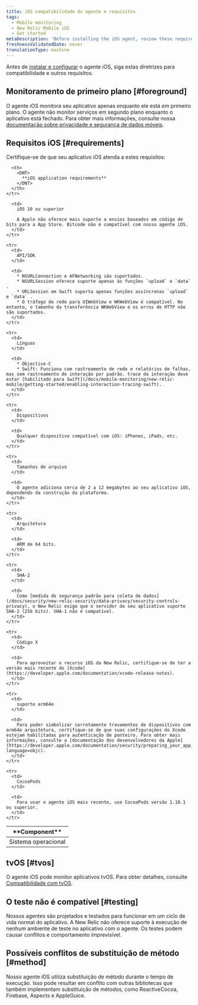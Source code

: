 ```yaml
---
title: iOS compatibilidade do agente e requisitos
tags:
  - Mobile monitoring
  - New Relic Mobile iOS
  - Get started
metaDescription: 'Before installing the iOS agent, review these requirements.'
freshnessValidatedDate: never
translationType: machine
---
```


Antes de [instalar e configurar](/docs/mobile-monitoring/new-relic-mobile-ios/get-started/ios-installation-configuration) o agente iOS, siga estas diretrizes para compatibilidade e outros requisitos.

## Monitoramento de primeiro plano [#foreground]

O agente iOS monitora seu aplicativo apenas enquanto ele está em primeiro plano. O agente não monitor serviços em segundo plano enquanto o aplicativo está fechado. Para obter mais informações, consulte nossa [documentação sobre privacidade e segurança de dados móveis](/docs/mobile-monitoring/new-relic-mobile/get-started/security-mobile-apps).

## Requisitos iOS [#requirements]

Certifique-se de que seu aplicativo iOS atenda a estes requisitos:

<table>
  <thead>
    <tr>
      <th width={200}>
        <DNT>
          **Component**
        </DNT>
      </th>

      <th>
        <DNT>
          **iOS application requirements**
        </DNT>
      </th>
    </tr>
  </thead>

  <tbody>
    <tr>
      <td>
        Sistema operacional
      </td>

      <td>
        iOS 10 ou superior

        A Apple não oferece mais suporte a envios baseados em código de bits para a App Store. Bitcode não é compatível com nosso agente iOS.
      </td>
    </tr>

    <tr>
      <td>
        API/SDK
      </td>

      <td>
        * NSURLConnection e AFNetworking são suportados.
        * NSURLSession oferece suporte apenas às funções `upload` e `data` .
        * URLSession em Swift suporta apenas funções assíncronas `upload` e `data` .
        * O tráfego de rede para UIWebView e WKWebView é compatível. No entanto, o tamanho da transferência WKWebView e os erros de HTTP não são suportados.
      </td>
    </tr>

    <tr>
      <td>
        Línguas
      </td>

      <td>
        * Objective-C
        * Swift: Funciona com rastreamento de rede e relatórios de falhas, mas sem rastreamento de interação por padrão. trace da interação deve estar [habilitado para Swift](/docs/mobile-monitoring/new-relic-mobile/getting-started/enabling-interaction-tracing-swift).
      </td>
    </tr>

    <tr>
      <td>
        Dispositivos
      </td>

      <td>
        Qualquer dispositivo compatível com iOS: iPhones, iPads, etc.
      </td>
    </tr>

    <tr>
      <td>
        Tamanhos de arquivo
      </td>

      <td>
        O agente adiciona cerca de 2 a 12 megabytes ao seu aplicativo iOS, dependendo da construção da plataforma.
      </td>
    </tr>

    <tr>
      <td>
        Arquitetura
      </td>

      <td>
        ARM de 64 bits.
      </td>
    </tr>

    <tr>
      <td>
        SHA-2
      </td>

      <td>
        Como [medida de segurança padrão para coleta de dados](/docs/security/new-relic-security/data-privacy/security-controls-privacy), o New Relic exige que o servidor do seu aplicativo suporte SHA-2 (256 bits). SHA-1 não é compatível.
      </td>
    </tr>

    <tr>
      <td>
        Código X
      </td>

      <td>
        Para aproveitar o recurso iOS da New Relic, certifique-se de ter a versão mais recente do [Xcode](https://developer.apple.com/documentation/xcode-release-notes).
      </td>
    </tr>

    <tr>
      <td>
        suporte arm64e
      </td>

      <td>
        Para poder simbolizar corretamente travamentos de dispositivos com arm64e arquitetura, certifique-se de que suas configurações do Xcode estejam habilitadas para autenticação de ponteiro. Para obter mais informações, consulte a [documentação dos desenvolvedores da Apple](https://developer.apple.com/documentation/security/preparing_your_app_to_work_with_pointer_authentication?language=objc).
      </td>
    </tr>

    <tr>
      <td>
        CocoaPods
      </td>

      <td>
        Para usar o agente iOS mais recente, use CocoaPods versão 1.10.1 ou superior.
      </td>
    </tr>
  </tbody>
</table>

## tvOS [#tvos]

O agente iOS pode monitor aplicativos tvOS. Para obter detalhes, consulte [Compatibilidade com tvOS](/docs/mobile-monitoring/new-relic-mobile-ios/tvos/new-relic-tvos-compatibility-requirements).

## O teste não é compatível [#testing]

Nossos agentes são projetados e testados para funcionar em um ciclo de vida normal do aplicativo. A New Relic não oferece suporte à execução de nenhum ambiente de teste no aplicativo com o agente. Os testes podem causar conflitos e comportamento imprevisível.

## Possíveis conflitos de substituição de método [#method]

Nosso agente iOS utiliza substituição de método durante o tempo de execução. Isso pode resultar em conflito com outras bibliotecas que também implementam substituição de métodos, como ReactiveCocoa, Firebase, Aspects e AppleGuice.
